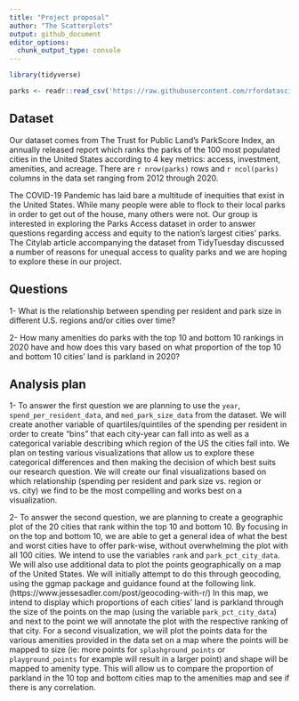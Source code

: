 ```yaml
---
title: "Project proposal"
author: "The Scatterplots"
output: github_document
editor_options: 
  chunk_output_type: console
---
```


```r
library(tidyverse)
```

```r
parks <- readr::read_csv('https://raw.githubusercontent.com/rfordatascience/tidytuesday/master/data/2021/2021-06-22/parks.csv')
```

## Dataset

Our dataset comes from The Trust for Public Land’s ParkScore Index, an annually
released report which ranks the parks of the 100 most populated cities in the
United States according to 4 key metrics: access, investment, amenities, and
acreage. There are `r nrow(parks)` rows and `r ncol(parks)` columns in the data
set ranging from 2012 through 2020.


The COVID-19 Pandemic has laid bare a multitude of inequities that exist in the
United States. While many people were able to flock to their local parks in 
order to get out of the house, many others were not. Our group is interested in
exploring the Parks Access dataset in order to answer questions regarding access
and equity to the nation’s largest cities’ parks. The Citylab article
accompanying the dataset from TidyTuesday discussed a number of reasons for
unequal access to quality parks and we are hoping to explore these in our project.

## Questions

1- What is the relationship between spending per resident and park size in
different U.S. regions and/or cities over time?

2- How many amenities do parks with the top 10 and bottom 10 rankings in 2020 
have and how does this vary based on what proportion of the top 10 and bottom 
10 cities’ land is parkland in 2020?

## Analysis plan

1- To answer the first question we are planning to use the `year`,
`spend_per_resident_data`, and `med_park_size_data` from the dataset. We will
create another variable of quartiles/quintiles of the spending per resident in
order to create “bins” that each city-year can fall into as well as a 
categorical variable describing which region of the US the cities fall into. 
We plan on testing various visualizations that allow us to explore these
categorical differences and then making the decision of which best suits our
research question. We will create our final visualizations based on which
relationship (spending per resident and park size vs. region or vs. city) we 
find to be the most compelling and works best on a visualization. 


2- To answer the second question, we are planning to create a geographic plot
of the 20 cities that rank within the top 10 and bottom 10. By focusing
in on the top and bottom 10, we are able to get a general idea of what the best
and worst cities have to offer park-wise, without overwhelming the plot with 
all 100 cities. We intend to use the variables `rank` and `park_pct_city_data`.
We will also use additional data to plot the points geographically on a map of
the United States. We will initially attempt to do this through geocoding, 
using the ggmap package and guidance found at the following link.
(https://www.jessesadler.com/post/geocoding-with-r/) In this map, we intend to
display which proportions of each cities’ land is parkland through the size of 
the points on the map (using the variable `park_pct_city_data`) and next to 
the point we will annotate the plot with the respective ranking of that city. 
For a second visualization, we will plot the points data for the various 
amenities provided in the data set on a map where the points will be mapped to 
size (ie: more points for `splashground_points` or `playground_points` 
for example will result in a larger point) and shape will be mapped to amenity 
type. This will allow us to compare the proportion of parkland in the 10 top and 
bottom cities map to the amenities map and see if there is any correlation.

